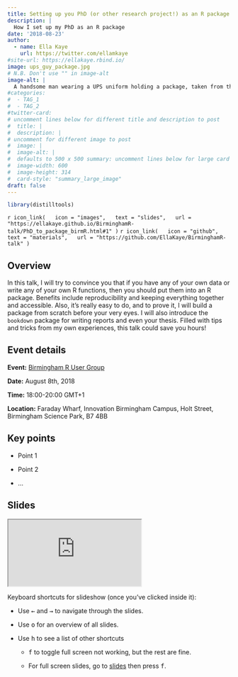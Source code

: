 ```yaml
---
title: Setting up you PhD (or other research project!) as an R package
description: |
  How I set up my PhD as an R package
date: '2018-08-23'
author: 
  - name: Ella Kaye
    url: https://twitter.com/ellamkaye
#site-url: https://ellakaye.rbind.io/
image: ups_guy_package.jpg
# N.B. Don't use "" in image-alt
image-alt: |
  A handsome man wearing a UPS uniform holding a package, taken from the musical Legally Blonde
#categories:
#  - TAG_1
#  - TAG_2
#twitter-card: 
# uncomment lines below for different title and description to post
#  title: |
#  description: |
# uncomment for different image to post
#  image: |
#  image-alt: |
#  defaults to 500 x 500 summary: uncomment lines below for large card
#  image-width: 600 
#  image-height: 314
#  card-style: "summary_large_image" 
draft: false
---
```


```r
library(distilltools)
```

`r icon_link(
  icon = "images",
  text = "slides",
  url = "https://ellakaye.github.io/BirminghamR-talk/PhD_to_package_birmR.html#1"
)`
`r icon_link(
  icon = "github",
  text = "materials",
  url = "https://github.com/EllaKaye/BirminghamR-talk"
)`

## Overview 
In this talk, I will try to convince you that if you have any of your own data or write any of your own R functions, then you should put them into an R package. Benefits include reproducibility and keeping everything together and accessible. Also, it’s really easy to do, and to prove it, I will build a package from scratch before your very eyes. I will also introduce the `bookdown` package for writing reports and even your thesis. Filled with tips and tricks from my own experiences, this talk could save you hours!

## Event details

**Event:** [Birmingham R User Group](https://www.meetup.com/BirminghamR/events/253456048/?gj=co2&rv=co2&_xtd=gatlbWFpbF9jbGlja9oAJGE0MGZmNDA5LTFlMjctNDFhNS04ODgzLTM4MGU2ZWViM2Y3OQ)

**Date:** August 8th, 2018

**Time:** 18:00-20:00 GMT+1

**Location:** Faraday Wharf, Innovation Birmingham Campus, Holt Street, Birmingham Science Park, B7 4BB

## Key points

- Point 1

- Point 2

- ...


## Slides

<iframe class="slide-deck ar-4-3" src="https://ellakaye.github.io/BirminghamR-talk/PhD_to_package_birmR.html#1" title="PhD as package slide deck">
</iframe>

Keyboard shortcuts for slideshow (once you've clicked inside it):

- Use <kbd>←</kbd> and <kbd>→</kbd> to navigate through the slides.

- Use <kbd>o</kbd> for an overview of all slides.

- Use <kbd>h</kbd> to see a list of other shortcuts 
  
  - <kbd>f</kbd> to toggle full screen not working, but the rest are fine.
  
  - For full screen slides, go to [slides]("https://ellakaye.github.io/BirminghamR-talk/PhD_to_package_birmR.html#1") then press <kbd>f</kbd>.